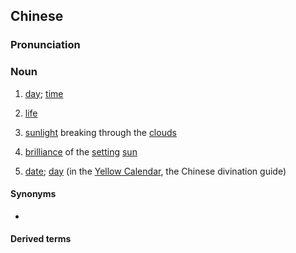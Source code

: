 {{also|日脚}}
==Chinese==
{{zh-forms|s=日脚|alt=日跤-Min Nan,日骹-Min Nan}}

===Pronunciation===
{{zh-pron
|m=rìjiǎo,rìjué,2nb=Taiwan
|c=jat6 goek3
|h=pfs=ngit-kiok
|mn=ji̍t-kha/li̍t-kha
|w=5nyiq jiaq
|cat=n
}}

===Noun===
{{zh-noun}}

# {{lb|zh|literary|or|Wu}} [[day]]; [[time]]
#: {{zh-x|今朝 是 啥 日腳？|What '''day''' is it today?|SH|tr=1jin tsau&3zr&2sa&5nyiq jiaq}}
# {{lb|zh|Wu}} [[life]]
# {{lb|zh|literary}} [[sunlight]] breaking through the [[cloud]]s
# {{lb|zh|Min Nan}} [[brilliance]] of the [[setting]] [[sun]]
# {{lb|zh|Cantonese|Hakka}} [[date]]; [[day]] (in the [[黃曆|Yellow Calendar]], the Chinese divination guide)

====Synonyms====
* {{sense|day; time; life}} {{zh-l|日子}}

====Derived terms====
{{zh-der|日頭日腳|長遠日腳|倒霉日腳|小日腳|過日腳}}